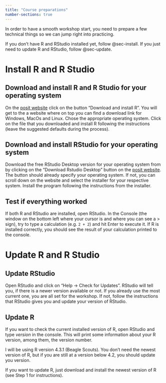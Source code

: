 ```yaml
---
title: "Course preparations"
number-sections: true
---
```


In order to have a smooth workshop start, you need to prepare a few technical things
so we can jump right into practicing.

If you don't have R and RStudio installed yet, follow @sec-install. If you just need to update R and RStudio, follow @sec-update.

# Install R and R Studio {#sec-install}

## Download and install R and R Studio for your operating system

On the [posit website](https://posit.co/download/rstudio-desktop/) click on the button "Download and install R". You will get to the a website where on  top you can find a download link for Windows, MacOs and Linux. Chose the appropriate operating system.
Click on the file that you downloaded and install R following the instructions (leave the suggested defaults during the process).

## Download and install RStudio for your operating system

Download the free RStudio Desktop version for your operating system from by clicking on the "Download Rstudio Desktop" button on the [posit website](https://posit.co/download/rstudio-desktop/). The button should already specify your operating system. If not, you can scroll down on the website and select the installer for your respective system. Install the program following the instructions from the installer.

## Test if everything worked

If both R and RStudio are installed, open RStudio. In the Console (the window on the bottom left where your cursor is and where you can see a > sign), try to type a calculation (e.g. `2 + 2`) and hit Enter to execute it. If R is installed correctly, you should see the result of your calculation printed to the console.

# Update R and R Studio {#sec-update}

## Update RStudio

Open RStudio and click on "Help -> Check for Updates". RStudio will tell you, if there is a newer version available or not. If you already use the most current one, you are all set for the workshop. If not, follow the instructions that RStudio gives you and update your version of RStudio.

## Update R

If you want to check the current installed version of R, open RStudio and type *version* in the console. This will print some information about your R version, among them, the version number.

I will be using R version 4.3.1 (Beagle Scouts). You don't need the newest version of R, but if you are still at a version below 4.2, you should update you version.

If you want to update R, just download and install the newest version of R (see Step 1 for instructions).
